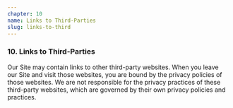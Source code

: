 ```yaml
---
chapter: 10
name: Links to Third-Parties
slug: links-to-third
---
```


### 10. Links to Third-Parties

Our Site may contain links to other third-party websites. When you leave our Site and visit those websites, you are bound by the privacy policies of those websites. We are not responsible for the privacy practices of these third-party websites, which are governed by their own privacy policies and practices.
